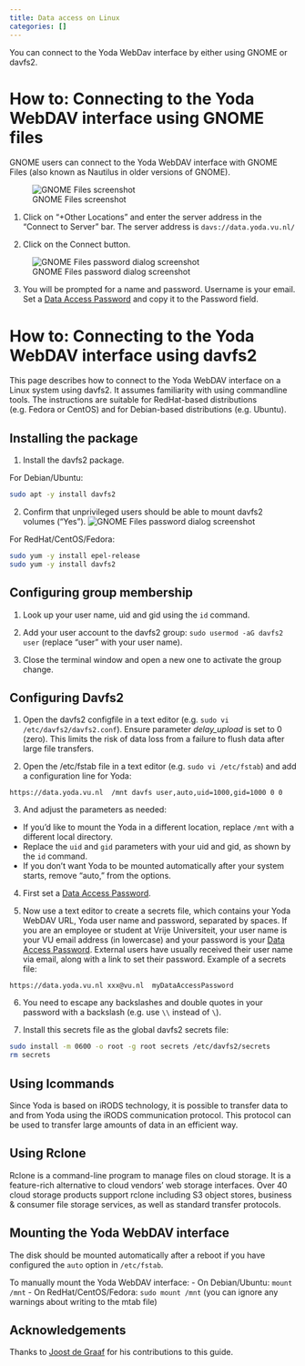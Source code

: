 ```yaml
---
title: Data access on Linux
categories: []
---
```


You can connect to the Yoda WebDav interface by either using GNOME or davfs2.

# How to: Connecting to the Yoda WebDAV interface using GNOME files

GNOME users can connect to the Yoda WebDAV interface with GNOME Files (also known as Nautilus in older versions of GNOME).

![GNOME Files screenshot](/public/manuals/yoda/linux-connect-to-server.png)

1. Click on "+Other Locations" and enter the server address in the "Connect to Server" bar. The server address is
`davs://data.yoda.vu.nl/`

2. Click on the Connect button.

![GNOME Files password dialog screenshot](/public/manuals/yoda/linux-enter-password.png)

3. You will be prompted for a name and password. Username is your email. Set a [Data Access Password](./yoda_dap.qmd) and copy it to the Password field.

# How to: Connecting to the Yoda WebDAV interface using davfs2

This page describes how to connect to the Yoda WebDAV interface on a Linux system using davfs2. It assumes familiarity
with using commandline tools. The instructions are suitable for RedHat-based distributions (e.g. Fedora or CentOS) and for
Debian-based distributions (e.g. Ubuntu).

## Installing the package

1. Install the davfs2 package.

For Debian/Ubuntu:
```bash
sudo apt -y install davfs2
```
2. Confirm that unprivileged users should be able to mount davfs2 volumes (&ldquo;Yes&rdquo;).
![GNOME Files password dialog screenshot](/public/manuals/yoda/linux-davfs2-dialog-unprivileged.png)

For RedHat/CentOS/Fedora:
```bash
sudo yum -y install epel-release
sudo yum -y install davfs2
```

## Configuring group membership

1. Look up your user name, uid and gid using the `id` command.

2. Add your user account to the davfs2 group: `sudo usermod -aG davfs2 user` (replace &ldquo;user&rdquo; with your user name).

3. Close the terminal window and open a new one to activate the group change.

## Configuring Davfs2

1. Open the davfs2 configfile in a text editor (e.g. `sudo vi /etc/davfs2/davfs2.conf`). Ensure
parameter *delay_upload* is set to 0 (zero). This limits the risk of data loss from a failure to flush data after
large file transfers.

2. Open the /etc/fstab file in a text editor (e.g. `sudo vi /etc/fstab`) and add a configuration
line for Yoda:

`https://data.yoda.vu.nl  /mnt davfs user,auto,uid=1000,gid=1000 0 0`

3. And adjust the parameters as needed:
- If you'd like to mount the Yoda in a different location, replace `/mnt` with a different local directory.
- Replace the `uid` and `gid` parameters with your uid and gid, as shown by the `id` command.
- If you don't want Yoda to be mounted automatically after your system starts, remove "auto," from the options.

4. First set a [Data Access Password](./yoda_dap.qmd).

5. Now use a text editor to create a secrets file, which contains your Yoda WebDAV URL, Yoda user name and password, separated by spaces.
If you are an employee or student at Vrije Universiteit, your user name is your VU email address (in lowercase) and your password
is your [Data Access Password](./yoda_dap.qmd). External users have usually received their user name via email, along with a link to set their password. 
Example of a secrets file: 
```
https://data.yoda.vu.nl xxx@vu.nl  myDataAccessPassword
```
6. You need to escape any backslashes and double quotes in your password with a backslash (e.g. use `\\` instead of `\`).

7. Install this secrets file as the global davfs2 secrets file:
```bash
sudo install -m 0600 -o root -g root secrets /etc/davfs2/secrets
rm secrets
```

## Using Icommands

Since Yoda is based on iRODS technology, it is possible to transfer data to and from Yoda using the iRODS communication protocol. This protocol can be used to transfer large amounts of data in an efficient way.

## Using Rclone

Rclone is a command-line program to manage files on cloud storage. It is a feature-rich alternative to cloud vendors’ web storage interfaces. Over 40 cloud storage products support rclone including S3 object stores, business & consumer file storage services, as well as standard transfer protocols.

## Mounting the Yoda WebDAV interface

The disk should be mounted automatically after a reboot if you have configured the `auto` option in `/etc/fstab`.

To manually mount the Yoda WebDAV interface:
- On Debian/Ubuntu: `mount /mnt`
- On RedHat/CentOS/Fedora: `sudo mount /mnt` (you can ignore any warnings about writing to the mtab file)

## Acknowledgements

Thanks to [Joost de Graaf](https://www.uu.nl/medewerkers/JdeGraaf) for his contributions to this guide.
